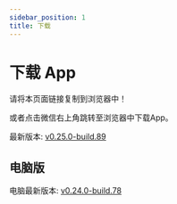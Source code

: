 ```yaml
---
sidebar_position: 1
title: 下载
---
```



# 下载 App

请将本页面链接复制到浏览器中！

或者点击微信右上角跳转至浏览器中下载App。

最新版本: [v0.25.0-build.89](https://app-dist-1307054264.file.myqcloud.com/artifacts/prescore-flutter/89/artifacts/release-build-89.apk)

## 电脑版

电脑最新版本: [v0.24.0-build.78](https://app-dist-1307054264.cos.ap-beijing.myqcloud.com/without-ci/prescore-flutter-windows/SRInstaller-v0.24.0.exe)
